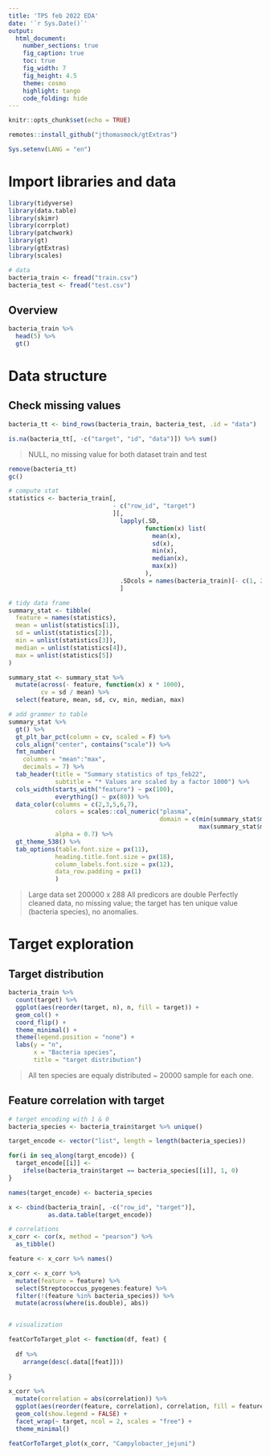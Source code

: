 ```yaml
---
title: 'TPS feb 2022 EDA'
date: '`r Sys.Date()`'
output:
  html_document:
    number_sections: true
    fig_caption: true
    toc: true
    fig_width: 7
    fig_height: 4.5
    theme: cosmo
    highlight: tango
    code_folding: hide
---
```


```r
knitr::opts_chunk$set(echo = TRUE)
```

```r
remotes::install_github("jthomasmock/gtExtras")

```

```r
Sys.setenv(LANG = "en")

```

# Import libraries and data 

```r
library(tidyverse)
library(data.table)
library(skimr)
library(corrplot)
library(patchwork)
library(gt)
library(gtExtras)
library(scales)

# data 
bacteria_train <- fread("train.csv")
bacteria_test <- fread("test.csv")
```

## Overview 

```r
bacteria_train %>% 
  head(5) %>% 
  gt()
```

# Data structure 

## Check missing values 

```r
bacteria_tt <- bind_rows(bacteria_train, bacteria_test, .id = "data")

is.na(bacteria_tt[, -c("target", "id", "data")]) %>% sum()

```

> NULL, no missing value for both dataset train and test

```r
remove(bacteria_tt)
gc()
```


```r
# compute stat
statistics <- bacteria_train[, 
                             - c("row_id", "target")
                             ][, 
                               lapply(.SD,
                                      function(x) list(
                                        mean(x),
                                        sd(x),
                                        min(x),
                                        median(x),
                                        max(x))
                                      ),
                               .SDcols = names(bacteria_train)[- c(1, 288)]
                               ] 

# tidy data frame
summary_stat <- tibble(
  feature = names(statistics),
  mean = unlist(statistics[1]),
  sd = unlist(statistics[2]),
  min = unlist(statistics[3]),
  median = unlist(statistics[4]),
  max = unlist(statistics[5])
)

summary_stat <- summary_stat %>% 
  mutate(across(- feature, function(x) x * 1000),
         cv = sd / mean) %>% 
  select(feature, mean, sd, cv, min, median, max)

# add grammer to table 
summary_stat %>% 
  gt() %>% 
  gt_plt_bar_pct(column = cv, scaled = F) %>%
  cols_align("center", contains("scale")) %>%
  fmt_number(
    columns = "mean":"max",
    decimals = 7) %>% 
  tab_header(title = "Summary statistics of tps_feb22",
             subtitle = "* Values are scaled by a factor 1000") %>%
  cols_width(starts_with("feature") ~ px(100),
             everything() ~ px(80)) %>%
  data_color(columns = c(2,3,5,6,7),
             colors = scales::col_numeric("plasma", 
                                          domain = c(min(summary_stat$min),
                                                     max(summary_stat$max))),
             alpha = 0.7) %>% 
  gt_theme_538() %>% 
  tab_options(table.font.size = px(11),
             heading.title.font.size = px(18),
             column_labels.font.size = px(12),
             data_row.padding = px(1)
             )
```

> Large data set 200000 x 288
> All predicors are double 
> Perfectly cleaned data, no missing value; the target has ten unique value (bacteria species), no anomalies.


# Target exploration 

## Target distribution 

```r
bacteria_train %>% 
  count(target) %>% 
  ggplot(aes(reorder(target, n), n, fill = target)) + 
  geom_col() +
  coord_flip() + 
  theme_minimal() + 
  theme(legend.position = "none") + 
  labs(y = "n",
       x = "Bacteria species",
       title = "target distribution")
```

> All ten species are equaly distributed ~ 20000 sample for each one. 

## Feature correlation with target

```r
# target encoding with 1 & 0
bacteria_species <- bacteria_train$target %>% unique()

target_encode <- vector("list", length = length(bacteria_species))

for(i in seq_along(targt_encode)) {
  target_encode[[i]] <- 
    ifelse(bacteria_train$target == bacteria_species[[i]], 1, 0)
}

names(target_encode) <- bacteria_species

x <- cbind(bacteria_train[, -c("row_id", "target")],
           as.data.table(target_encode))

# correlations 
x_corr <- cor(x, method = "pearson") %>% 
  as_tibble()

feature <- x_corr %>% names()

x_corr <- x_corr %>% 
  mutate(feature = feature) %>% 
  select(Streptococcus_pyogenes:feature) %>%
  filter(!(feature %in% bacteria_species)) %>% 
  mutate(across(where(is.double), abs))


# visualization 

featCorToTarget_plot <- function(df, feat) {
  
  df %>% 
    arrange(desc(.data[[feat]]))
    
}

x_corr %>% 
  mutate(correlation = abs(correlation)) %>% 
  ggplot(aes(reorder(feature, correlation), correlation, fill = feature)) + 
  geom_col(show.legend = FALSE) + 
  facet_wrap(~ target, ncol = 2, scales = "free") +
  theme_minimal()

featCorToTarget_plot(x_corr, "Campylobacter_jejuni")

```



